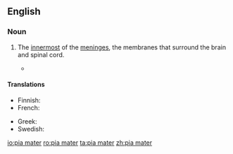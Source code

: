==English==

===Noun===
{{en-noun}}
{{wikipedia}}

# {{context|anatomy|lang=en}} The [[innermost]] of the [[meninges]], the membranes that surround the brain and spinal cord.
#*{{quote-magazine|year=2013|month=May-June|author=[http://www.americanscientist.org/authors/detail/charles-t-ambrose Charles T. Ambrose]
|title=[http://www.americanscientist.org/issues/feature/2013/3/alzheimerrsquos-disease-the-great-morbidity-of-the-21st-century Alzheimer’s Disease]
|volume=101|issue=3|page=200|magazine={{w|American Scientist}}
|passage=Similar studies of rats have employed four different intracranial resorbable, slow sustained release systems&mdash;&nbsp;[&hellip;]. Such a slow-release device containing angiogenic factors could be placed on the '''pia mater''' covering the cerebral cortex and tested in persons with senile dementia in long term studies.}}

====Translations====
{{trans-top|innermost of the meninges}}
* Finnish: {{t|fi|pehmeäkalvo}}
* French: {{t+|fr|pie-mère|f}}
{{trans-mid}}
* Greek: {{t|el|χοριοειδής μήνιγξ|f|tr=chorioidís míninx|sc=Grek}}
* Swedish: {{t|sv|mjuka hjärnhinnan|c}}
{{trans-bottom}}

[[io:pia mater]]
[[ro:pia mater]]
[[ta:pia mater]]
[[zh:pia mater]]